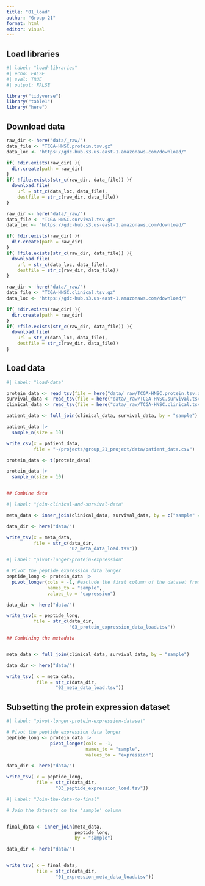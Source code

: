 ```yaml
---
title: "01_load"
author: "Group 21"
format: html
editor: visual
---
```


## Load libraries

```r
#| label: "load-libraries" 
#| echo: FALSE
#| eval: TRUE 
#| output: FALSE  

library("tidyverse")
library("table1")
library("here")
```

## Download data

```r

raw_dir <- here("data/_raw/")
data_file <- "TCGA-HNSC.protein.tsv.gz"
data_loc <- "https://gdc-hub.s3.us-east-1.amazonaws.com/download/"

if( !dir.exists(raw_dir) ){
  dir.create(path = raw_dir)
}
if( !file.exists(str_c(raw_dir, data_file)) ){
  download.file(
    url = str_c(data_loc, data_file),
    destfile = str_c(raw_dir, data_file))
}

```

```r

raw_dir <- here("data/_raw/")
data_file <- "TCGA-HNSC.survival.tsv.gz"
data_loc <- "https://gdc-hub.s3.us-east-1.amazonaws.com/download/"

if( !dir.exists(raw_dir) ){
  dir.create(path = raw_dir)
}
if( !file.exists(str_c(raw_dir, data_file)) ){
  download.file(
    url = str_c(data_loc, data_file),
    destfile = str_c(raw_dir, data_file))
}

```

```r

raw_dir <- here("data/_raw/")
data_file <- "TCGA-HNSC.clinical.tsv.gz"
data_loc <- "https://gdc-hub.s3.us-east-1.amazonaws.com/download/"

if( !dir.exists(raw_dir) ){
  dir.create(path = raw_dir)
}
if( !file.exists(str_c(raw_dir, data_file)) ){
  download.file(
    url = str_c(data_loc, data_file),
    destfile = str_c(raw_dir, data_file))
}

```

## Load data

```r
#| label: "load-data" 

protein_data <- read_tsv(file = here("data/_raw/TCGA-HNSC.protein.tsv.gz"))
survival_data <- read_tsv(file = here("data/_raw/TCGA-HNSC.survival.tsv.gz"))
clinical_data <- read_tsv(file = here("data/_raw/TCGA-HNSC.clinical.tsv.gz"))

```

```r
patient_data <- full_join(clinical_data, survival_data, by = "sample")

patient_data |>
  sample_n(size = 10)
```

```r
write_csv(x = patient_data,
          file = "~/projects/group_21_project/data/patient_data.csv")
```

```r
protein_data <- t(protein_data)
```

```r
protein_data |>
  sample_n(size = 10)


## Combine data

#| label: "join-clinical-and-survival-data" 

meta_data <- inner_join(clinical_data, survival_data, by = c("sample" = "sample"))

data_dir <- here("data/")

write_tsv(x = meta_data, 
          file = str_c(data_dir, 
                       "02_meta_data_load.tsv"))

```

```r
#| label: "pivot-longer-protein-expression" 

# Pivot the peptide expression data longer
peptide_long <- protein_data |> 
  pivot_longer(cols = -1, #exclude the first column of the dataset from being "pivoted"
               names_to = "sample", 
               values_to = "expression")

data_dir <- here("data/")

write_tsv(x = peptide_long, 
          file = str_c(data_dir, 
                       "03_protein_expression_data_load.tsv"))

## Combining the metadata


meta_data <- full_join(clinical_data, survival_data, by = "sample")

data_dir <- here("data/")

write_tsv( x = meta_data,
           file = str_c(data_dir, 
                  "02_meta_data_load.tsv"))

```

## Subsetting the protein expression dataset

```r
#| label: "pivot-longer-protein-expression-dataset"

# Pivot the peptide expression data longer
peptide_long <- protein_data |> 
                pivot_longer(cols = -1, 
                             names_to = "sample", 
                             values_to = "expression")

data_dir <- here("data/")

write_tsv( x = peptide_long,
           file = str_c(data_dir, 
                  "03_peptide_expression_load.tsv"))


```

```r
#| label: "Join-the-data-to-final"

# Join the datasets on the 'sample' column


final_data <- inner_join(meta_data, 
                         peptide_long, 
                         by = "sample")

data_dir <- here("data/")


write_tsv( x = final_data,
           file = str_c(data_dir, 
                  "01_expression_meta_data_load.tsv"))


```

